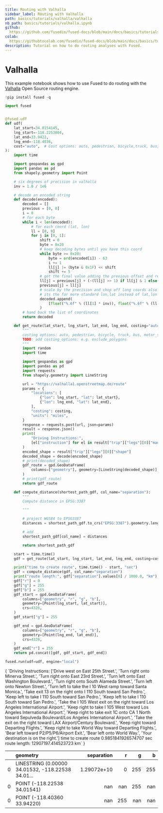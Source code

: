 ```yaml
---
title: Routing with Valhalla
sidebar_label: Routing with Valhalla
path: basics/tutorials/valhalla/valhalla
nb_path: basics/tutorials/valhalla.ipynb
github: 
  https://github.com/fusedio/fused-docs/blob/main/docs/basics/tutorials/valhalla.ipynb
colab: 
  https://githubtocolab.com/fusedio/fused-docs/blob/main/docs/basics/tutorials/valhalla.ipynb
description: Tutorial on how to do routing analyses with Fused.
---
```



<LinkButtons
  githubUrl="https://github.com/fusedio/fused-docs/blob/main/docs/basics/tutorials/valhalla.ipynb"
  colabUrl="https://githubtocolab.com/fusedio/fused-docs/blob/main/docs/basics/tutorials/valhalla.ipynb"
/>

# Valhalla

This example notebook shows how to use Fused to do routing with the
[Valhalla](https://github.com/valhalla/valhalla) Open Source routing engine.

```python
!pip install fused -q
```

```python
import fused


@fused.udf
def udf(
    lat_start=34.0154145,
    lng_start=-118.2253804,
    lat_end=33.9422,
    lng_end=-118.4036,
    cost="auto",  # Cost options: auto, pedestrian, bicycle,truck, bus, motor_scooter
):
    import time

    import geopandas as gpd
    import pandas as pd
    from shapely.geometry import Point

    # six degrees of precision in valhalla
    inv = 1.0 / 1e6

    # decode an encoded string
    def decode(encoded):
        decoded = []
        previous = [0, 0]
        i = 0
        # for each byte
        while i < len(encoded):
            # for each coord (lat, lon)
            ll = [0, 0]
            for j in [0, 1]:
                shift = 0
                byte = 0x20
                # keep decoding bytes until you have this coord
                while byte >= 0x20:
                    byte = ord(encoded[i]) - 63
                    i += 1
                    ll[j] |= (byte & 0x1F) << shift
                    shift += 5
                # get the final value adding the previous offset and remember it for the next
                ll[j] = previous[j] + (~(ll[j] >> 1) if ll[j] & 1 else (ll[j] >> 1))
                previous[j] = ll[j]
                # scale by the precision and chop off long coords also flip the positions so
                # its the far more standard lon,lat instead of lat,lon
                decoded.append(
                    [float("%.6f" % (ll[1] * inv)), float("%.6f" % (ll[0] * inv))]
                )
        # hand back the list of coordinates
        return decoded

    def get_route(lat_start, lng_start, lat_end, lng_end, costing="auto"):
        """
        costing options: auto, pedestrian, bicycle, truck, bus, motor_scooter
        TODO: add costing_options: e.g. exclude_polygons
        """
        import random
        import time

        import geopandas as gpd
        import pandas as pd
        import requests
        from shapely.geometry import LineString

        url = "https://valhalla1.openstreetmap.de/route"
        params = {
            "locations": [
                {"lon": lng_start, "lat": lat_start},
                {"lon": lng_end, "lat": lat_end},
            ],
            "costing": costing,
            "units": "miles",
        }
        response = requests.post(url, json=params)
        result = response.json()
        print(
            "Driving Instructions:",
            [el["instruction"] for el in result["trip"]["legs"][0]["maneuvers"]],
        )
        encoded_shape = result["trip"]["legs"][0]["shape"]
        decoded_shape = decode(encoded_shape)
        # print(decoded_shape)
        gdf_route = gpd.GeoDataFrame(
            columns=["geometry"], geometry=[LineString(decoded_shape)], crs=4326
        )
        # print(gdf_route)
        return gdf_route

    def compute_distance(shortest_path_gdf, col_name="separation"):
        """
        Compute distance in EPSG:3387

        """

        # project WGS84 to EPSG3387
        distances = shortest_path_gdf.to_crs("EPSG:3387").geometry.length

        # add
        shortest_path_gdf[col_name] = distances

        return shortest_path_gdf

    start = time.time()
    gdf = get_route(lat_start, lng_start, lat_end, lng_end, costing=cost)

    print("time to create route", time.time() - start, "sec")
    gdf = compute_distance(gdf, col_name="separation")
    print("route length:", gdf["separation"].values[0] / 1000.0, "km")
    gdf["r"] = 0
    gdf["g"] = 255
    gdf["b"] = 255
    gdf_start = gpd.GeoDataFrame(
        columns=["geometry", "r", "g", "b"],
        geometry=[Point(lng_start, lat_start)],
        crs=4326,
    )
    gdf_start["g"] = 255

    gdf_end = gpd.GeoDataFrame(
        columns=["geometry", "r", "g", "b"],
        geometry=[Point(lng_end, lat_end)],
        crs=4326,
    )
    gdf_end["r"] = 255
    return pd.concat([gdf, gdf_start, gdf_end])
```

```python
fused.run(udf=udf, engine="local")
```

<CellOutput>
{
  `Driving Instructions: ['Drive west on East 25th Street.', 'Turn right onto Minerva Street.', 'Turn right onto East 23rd Street.', 'Turn left onto East Washington Boulevard.', 'Turn right onto South Alameda Street.', 'Turn left onto Newton Street.', 'Turn left to take the I 10 West ramp toward Santa Monica.', 'Take exit 13 on the right onto I 110 South toward San Pedro.', 'Keep left to take I 110 South toward San Pedro.', 'Keep left to take I 110 South toward San Pedro.', 'Take the I 105 West exit on the right toward Los Angeles International Airport.', 'Keep right to take I 105 West toward Los Angeles International Airport.', 'Keep right to take exit 1C onto CA 1 North toward Sepulveda Boulevard/Los Angeles International Airport.', 'Take the exit on the right toward LAX Airport/Century Boulevard.', 'Keep right toward Departing Flights.', 'Keep right to take World Way toward Departing Flights.', 'Bear left toward P2/P5/P6/Airport Exit.', 'Bear left onto World Way.', 'Your destination is on the right.']
time to create route 0.9851841926574707 sec
route length: 12907197.414523723 km`
}
</CellOutput>



|    | geometry                                          |    separation |   r |   g |   b |
|---:|:--------------------------------------------------|--------------:|----:|----:|----:|
|  0 | LINESTRING (0.00000 34.01532, -118.22538 34.01... |   1.29072e+10 |   0 | 255 | 255 |
|  0 | POINT (-118.22538 34.01541)                       | nan           | nan | 255 | nan |
|  0 | POINT (-118.40360 33.94220)                       | nan           | 255 | nan | nan |

```python

```

